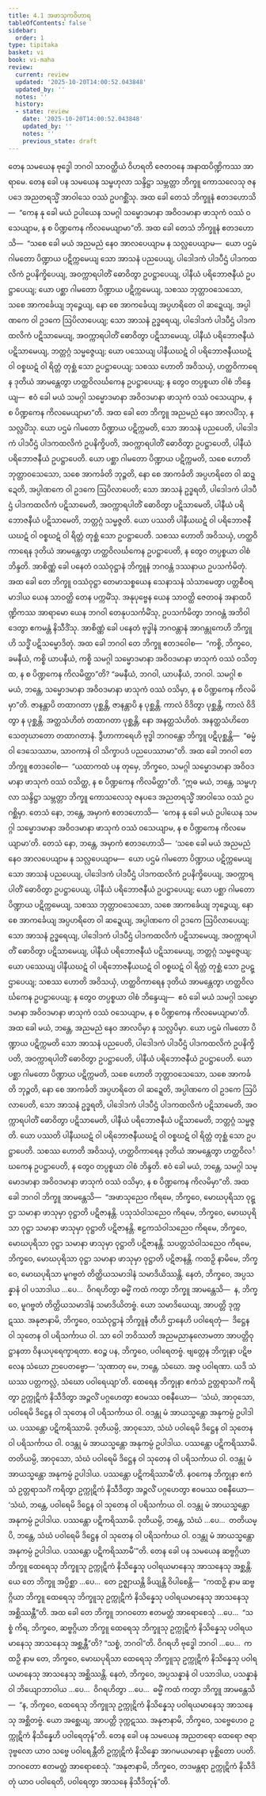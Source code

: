 ```yaml
---
title: 4.1 အဖာသုကဝိဟာရ
tableOfContents: false
sidebar:
  order: 1
type: tipitaka
basket: vi
book: vi-maha
review:
  current: review
  updated: '2025-10-20T14:00:52.043848'
  updated_by: ''
  notes: ''
  history:
  - state: review
    date: '2025-10-20T14:00:52.043848'
    updated_by: ''
    notes: ''
    previous_state: draft
---
```



<DynamicBreadcrumb />


<ReviewStatus review={frontmatter.review} showDetails={true} />

<HypothesisAnnotation frontmatter={frontmatter} />

<Division number="209" book="vi-maha" e="ch" v="3" p="220">

<Paragraph number="953" book="vi-maha">
တေန သမယေန ဗုဒ္ဓေါ ဘဂဝါ သာဝတ္ထိယံ ဝိဟရတိ ဇေတဝနေ အနာထပိဏ္ဍိကဿ အာရာမေ. တေန ခေါ ပန သမယေန သမ္ဗဟုလာ သန္ဒိဋ္ဌာ သမ္ဘတ္တာ ဘိက္ခူ ကောသလေသု ဇနပဒေ အညတရသ္မိံ အာဝါသေ ဝဿံ ဥပဂစ္ဆိံသု. အထ ခေါ တေသံ ဘိက္ခူနံ ဧတဒဟောသိ—  “ကေန နု ခေါ မယံ ဥပါယေန သမဂ္ဂါ သမ္မောဒမာနာ အဝိဝဒမာနာ ဖာသုကံ ဝဿံ ဝသေယျာမ, န စ ပိဏ္ဍကေန ကိလမေယျာမာ”တိ. အထ ခေါ တေသံ ဘိက္ခူနံ ဧတဒဟောသိ—  “သစေ ခေါ မယံ အညမညံ နေဝ အာလပေယျာမ န သလ္လပေယျာမ—  ယော ပဌမံ ဂါမတော ပိဏ္ဍာယ ပဋိက္ကမေယျ သော အာသနံ ပညပေယျ, ပါဒေါဒကံ ပါဒပီဌံ ပါဒကထလိကံ ဥပနိက္ခိပေယျ, အဝက္ကာရပါတိံ ဓောဝိတွာ ဥပဋ္ဌာပေယျ, ပါနီယံ ပရိဘောဇနီယံ ဥပဋ္ဌာပေယျ; ယော ပစ္ဆာ ဂါမတော ပိဏ္ဍာယ ပဋိက္ကမေယျ, သစဿ ဘုတ္တာဝသေသော, သစေ အာကင်္ခေယျ ဘုဉ္ဇေယျ, နော စေ အာကင်္ခေယျ အပ္ပဟရိတေ ဝါ ဆဍ္ဍေယျ, အပ္ပါဏကေ ဝါ ဥဒကေ ဩပိလာပေယျ; သော အာသနံ ဥဒ္ဓရေယျ, ပါဒေါဒကံ ပါဒပီဌံ ပါဒကထလိကံ ပဋိသာမေယျ, အဝက္ကာရပါတိံ ဓောဝိတွာ ပဋိသာမေယျ, ပါနီယံ ပရိဘောဇနီယံ ပဋိသာမေယျ, ဘတ္တဂ္ဂံ သမ္မဇ္ဇေယျ; ယော ပဿေယျ ပါနီယဃဋံ ဝါ ပရိဘောဇနီယဃဋံ ဝါ ဝစ္စဃဋံ ဝါ ရိတ္တံ တုစ္ဆံ သော ဥပဋ္ဌာပေယျ; သစဿ ဟောတိ အဝိသယှံ, ဟတ္ထဝိကာရေန ဒုတိယံ အာမန္တေတွာ ဟတ္ထဝိလင်္ဃကေန ဥပဋ္ဌာပေယျ; န တွေဝ တပ္ပစ္စယာ ဝါစံ ဘိန္ဒေယျ—  ဧဝံ ခေါ မယံ သမဂ္ဂါ သမ္မောဒမာနာ အဝိဝဒမာနာ ဖာသုကံ ဝဿံ ဝသေယျာမ, န စ ပိဏ္ဍကေန ကိလမေယျာမာ”တိ.
</Paragraph>

<Paragraph number="954" book="vi-maha">
အထ ခေါ တေ ဘိက္ခူ အညမညံ နေဝ အာလပိံသု, န သလ္လပိံသု. ယော ပဌမံ ဂါမတော ပိဏ္ဍာယ ပဋိက္ကမတိ, သော အာသနံ ပညပေတိ, ပါဒေါဒကံ ပါဒပီဌံ ပါဒကထလိကံ ဥပနိက္ခိပတိ, အဝက္ကာရပါတိံ ဓောဝိတွာ ဥပဋ္ဌာပေတိ, ပါနီယံ ပရိဘောဇနီယံ ဥပဋ္ဌာပေတိ. ယော ပစ္ဆာ ဂါမတော ပိဏ္ဍာယ ပဋိက္ကမတိ, သစေ ဟောတိ ဘုတ္တာဝသေသော, သစေ အာကင်္ခတိ ဘုဉ္ဇတိ, နော စေ အာကင်္ခတိ အပ္ပဟရိတေ ဝါ ဆဍ္ဍေတိ, အပ္ပါဏကေ ဝါ ဥဒကေ ဩပိလာပေတိ; သော အာသနံ ဥဒ္ဓရတိ, ပါဒေါဒကံ ပါဒပီဌံ ပါဒကထလိကံ ပဋိသာမေတိ, အဝက္ကာရပါတိံ ဓောဝိတွာ ပဋိသာမေတိ, ပါနီယံ ပရိဘောဇနီယံ ပဋိသာမေတိ, ဘတ္တဂ္ဂံ သမ္မဇ္ဇတိ. ယော ပဿတိ ပါနီယဃဋံ ဝါ ပရိဘောဇနီယဃဋံ ဝါ ဝစ္စဃဋံ ဝါ ရိတ္တံ တုစ္ဆံ သော ဥပဋ္ဌာပေတိ. သစဿ ဟောတိ အဝိသယှံ, ဟတ္ထဝိကာရေန ဒုတိယံ အာမန္တေတွာ ဟတ္ထဝိလင်္ဃကေန ဥပဋ္ဌာပေတိ, န တွေဝ တပ္ပစ္စယာ ဝါစံ ဘိန္ဒတိ.
</Paragraph>

<Paragraph number="955" book="vi-maha">
အာစိဏ္ဏံ ခေါ ပနေတံ ဝဿံဝုဋ္ဌာနံ ဘိက္ခူနံ ဘဂဝန္တံ ဒဿနာယ ဥပသင်္ကမိတုံ. အထ ခေါ တေ ဘိက္ခူ ဝဿံဝုဋ္ဌာ တေမာသစ္စယေန သေနာသနံ သံသာမေတွာ ပတ္တစီဝရမာဒါယ ယေန သာဝတ္ထိ တေန ပက္ကမိံသု. အနုပုဗ္ဗေန ယေန သာဝတ္ထိ ဇေတဝနံ အနာထပိဏ္ဍိကဿ အာရာမော ယေန ဘဂဝါ တေနုပသင်္ကမိံသု, ဥပသင်္ကမိတွာ ဘဂဝန္တံ အဘိဝါဒေတွာ ဧကမန္တံ နိသီဒိံသု. အာစိဏ္ဏံ ခေါ ပနေတံ ဗုဒ္ဓါနံ ဘဂဝန္တာနံ အာဂန္တုကေဟိ ဘိက္ခူဟိ သဒ္ဓိံ ပဋိသမ္မောဒိတုံ. အထ ခေါ ဘဂဝါ တေ ဘိက္ခူ ဧတဒဝေါစ—  “ကစ္စိ, ဘိက္ခဝေ, ခမနီယံ, ကစ္စိ ယာပနီယံ, ကစ္စိ သမဂ္ဂါ သမ္မောဒမာနာ အဝိဝဒမာနာ ဖာသုကံ ဝဿံ ဝသိတ္ထ, န စ ပိဏ္ဍကေန ကိလမိတ္ထာ”တိ? “ခမနီယံ, ဘဂဝါ, ယာပနီယံ, ဘဂဝါ. သမဂ္ဂါ စ မယံ, ဘန္တေ, သမ္မောဒမာနာ အဝိဝဒမာနာ ဖာသုကံ ဝဿံ ဝသိမှာ, န စ ပိဏ္ဍကေန ကိလမိမှာ”တိ. ဇာနန္တာပိ တထာဂတာ ပုစ္ဆန္တိ, ဇာနန္တာပိ န ပုစ္ဆန္တိ. ကာလံ ဝိဒိတွာ ပုစ္ဆန္တိ, ကာလံ ဝိဒိတွာ န ပုစ္ဆန္တိ. အတ္ထသံဟိတံ တထာဂတာ ပုစ္ဆန္တိ, နော အနတ္ထသံဟိတံ. အနတ္ထသံဟိတေ သေတုဃာတော တထာဂတာနံ. ဒွီဟာကာရေဟိ ဗုဒ္ဓါ ဘဂဝန္တော ဘိက္ခူ ပဋိပုစ္ဆန္တိ—  “ဓမ္မံ ဝါ ဒေသေဿာမ, သာဝကာနံ ဝါ သိက္ခာပဒံ ပညပေဿာမာ”တိ. အထ ခေါ ဘဂဝါ တေ ဘိက္ခူ ဧတဒဝေါစ—  “ယထာကထံ ပန တုမှေ, ဘိက္ခဝေ, သမဂ္ဂါ သမ္မောဒမာနာ အဝိဝဒမာနာ ဖာသုကံ ဝဿံ ဝသိတ္ထ, န စ ပိဏ္ဍကေန ကိလမိတ္ထာ”တိ.
</Paragraph>

<Paragraph number="956" book="vi-maha">
“ဣဓ မယံ, ဘန္တေ, သမ္ဗဟုလာ သန္ဒိဋ္ဌာ သမ္ဘတ္တာ ဘိက္ခူ ကောသလေသု ဇနပဒေ အညတရသ္မိံ အာဝါသေ ဝဿံ ဥပဂစ္ဆိမှာ. တေသံ နော, ဘန္တေ, အမှာကံ ဧတဒဟောသိ—  ‘ကေန နု ခေါ မယံ ဥပါယေန သမဂ္ဂါ သမ္မောဒမာနာ အဝိဝဒမာနာ ဖာသုကံ ဝဿံ ဝသေယျာမ, န စ ပိဏ္ဍကေန ကိလမေယျာမာ’တိ. တေသံ နော, ဘန္တေ, အမှာကံ ဧတဒဟောသိ—  ‘သစေ ခေါ မယံ အညမညံ နေဝ အာလပေယျာမ န သလ္လပေယျာမ—  ယော ပဌမံ ဂါမတော ပိဏ္ဍာယ ပဋိက္ကမေယျ သော အာသနံ ပညပေယျ, ပါဒေါဒကံ ပါဒပီဌံ ပါဒကထလိကံ ဥပနိက္ခိပေယျ, အဝက္ကာရပါတိံ ဓောဝိတွာ ဥပဋ္ဌာပေယျ, ပါနီယံ ပရိဘောဇနီယံ ဥပဋ္ဌာပေယျ; ယော ပစ္ဆာ ဂါမတော ပိဏ္ဍာယ ပဋိက္ကမေယျ, သစဿ ဘုတ္တာဝသေသော, သစေ အာကင်္ခေယျ ဘုဉ္ဇေယျ, နော စေ အာကင်္ခေယျ အပ္ပဟရိတေ ဝါ ဆဍ္ဍေယျ, အပ္ပါဏကေ ဝါ ဥဒကေ ဩပိလာပေယျ; သော အာသနံ ဥဒ္ဓရေယျ, ပါဒေါဒကံ ပါဒပီဌံ ပါဒကထလိကံ ပဋိသာမေယျ, အဝက္ကာရပါတိံ ဓောဝိတွာ ပဋိသာမေယျ, ပါနီယံ ပရိဘောဇနီယံ ပဋိသာမေယျ, ဘတ္တဂ္ဂံ သမ္မဇ္ဇေယျ; ယော ပဿေယျ ပါနီယဃဋံ ဝါ ပရိဘောဇနီယဃဋံ ဝါ ဝစ္စဃဋံ ဝါ ရိတ္တံ တုစ္ဆံ သော ဥပဋ္ဌာပေယျ; သစဿ ဟောတိ အဝိသယှံ, ဟတ္ထဝိကာရေန ဒုတိယံ အာမန္တေတွာ ဟတ္ထဝိလင်္ဃကေန ဥပဋ္ဌာပေယျ; န တွေဝ တပ္ပစ္စယာ ဝါစံ ဘိန္ဒေယျ—  ဧဝံ ခေါ မယံ သမဂ္ဂါ သမ္မောဒမာနာ အဝိဝဒမာနာ ဖာသုကံ ဝဿံ ဝသေယျာမ, န စ ပိဏ္ဍကေန ကိလမေယျာမာ’တိ. အထ ခေါ မယံ, ဘန္တေ, အညမညံ နေဝ အာလပိမှာ န သလ္လပိမှာ. ယော ပဌမံ ဂါမတော ပိဏ္ဍာယ ပဋိက္ကမတိ သော အာသနံ ပညပေတိ, ပါဒေါဒကံ ပါဒပီဌံ ပါဒကထလိကံ ဥပနိက္ခိပတိ, အဝက္ကာရပါတိံ ဓောဝိတွာ ဥပဋ္ဌာပေတိ, ပါနီယံ ပရိဘောဇနီယံ ဥပဋ္ဌာပေတိ. ယော ပစ္ဆာ ဂါမတော ပိဏ္ဍာယ ပဋိက္ကမတိ, သစေ ဟောတိ ဘုတ္တာဝသေသော, သစေ အာကင်္ခတိ ဘုဉ္ဇတိ, နော စေ အာကင်္ခတိ အပ္ပဟရိတေ ဝါ ဆဍ္ဍေတိ, အပ္ပါဏကေ ဝါ ဥဒကေ ဩပိလာပေတိ, သော အာသနံ ဥဒ္ဓရတိ, ပါဒေါဒကံ ပါဒပီဌံ ပါဒကထလိကံ ပဋိသာမေတိ, အဝက္ကာရပါတိံ ဓောဝိတွာ ပဋိသာမေတိ, ပါနီယံ ပရိဘောဇနီယံ ပဋိသာမေတိ, ဘတ္တဂ္ဂံ သမ္မဇ္ဇတိ. ယော ပဿတိ ပါနီယဃဋံ ဝါ ပရိဘောဇနီယဃဋံ ဝါ ဝစ္စဃဋံ ဝါ ရိတ္တံ တုစ္ဆံ သော ဥပဋ္ဌာပေတိ. သစဿ ဟောတိ အဝိသယှံ, ဟတ္ထဝိကာရေန ဒုတိယံ အာမန္တေတွာ ဟတ္ထဝိလင်္ဃကေန ဥပဋ္ဌာပေတိ, န တွေဝ တပ္ပစ္စယာ ဝါစံ ဘိန္ဒတိ. ဧဝံ ခေါ မယံ, ဘန္တေ, သမဂ္ဂါ သမ္မောဒမာနာ အဝိဝဒမာနာ ဖာသုကံ ဝဿံ ဝသိမှာ, န စ ပိဏ္ဍကေန ကိလမိမှာ”တိ.
</Paragraph>

<Paragraph number="957" book="vi-maha">
အထ ခေါ ဘဂဝါ ဘိက္ခူ အာမန္တေသိ—  “အဖာသုညေဝ ကိရမေ, ဘိက္ခဝေ, မောဃပုရိသာ ဝုဋ္ဌာ သမာနာ ဖာသုမှာ ဝုဋ္ဌာတိ ပဋိဇာနန္တိ. ပသုသံဝါသညေဝ ကိရမေ, ဘိက္ခဝေ, မောဃပုရိသာ ဝုဋ္ဌာ သမာနာ ဖာသုမှာ ဝုဋ္ဌာတိ ပဋိဇာနန္တိ. ဧဠကသံဝါသညေဝ ကိရမေ, ဘိက္ခဝေ, မောဃပုရိသာ ဝုဋ္ဌာ သမာနာ ဖာသုမှာ ဝုဋ္ဌာတိ ပဋိဇာနန္တိ. သပတ္တသံဝါသညေဝ ကိရမေ, ဘိက္ခဝေ, မောဃပုရိသာ ဝုဋ္ဌာ သမာနာ ဖာသုမှာ ဝုဋ္ဌာတိ ပဋိဇာနန္တိ. ကထဉှိ နာမိမေ, ဘိက္ခဝေ, မောဃပုရိသာ မူဂဗ္ဗတံ တိတ္ထိယသမာဒါနံ သမာဒိယိဿန္တိ. နေတံ, ဘိက္ခဝေ, အပ္ပသန္နာနံ ဝါ ပသာဒါယ …ပေ…  ဝိဂရဟိတွာ ဓမ္မိံ ကထံ ကတွာ ဘိက္ခူ အာမန္တေသိ—  န, ဘိက္ခဝေ, မူဂဗ္ဗတံ တိတ္ထိယသမာဒါနံ သမာဒိယိတဗ္ဗံ. ယော သမာဒိယေယျ, အာပတ္တိ ဒုက္ကဋဿ. အနုဇာနာမိ, ဘိက္ခဝေ, ဝဿံဝုဋ္ဌာနံ ဘိက္ခူနံ တီဟိ ဌာနေဟိ ပဝါရေတုံ—  ဒိဋ္ဌေန ဝါ သုတေန ဝါ ပရိသင်္ကာယ ဝါ. သာ ဝေါ ဘဝိဿတိ အညမညာနုလောမတာ အာပတ္တိဝုဋ္ဌာနတာ ဝိနယပုရေက္ခာရတာ. ဧဝဉ္စ ပန, ဘိက္ခဝေ, ပဝါရေတဗ္ဗံ. ဗျတ္တေန ဘိက္ခုနာ ပဋိဗလေန သံဃော ဉာပေတဗ္ဗော—
</Paragraph>

</Division>
<Division number="210" book="vi-maha" e="ch" v="3" p="223">

<Paragraph number="958" book="vi-maha">
‘သုဏာတု မေ, ဘန္တေ, သံဃော. အဇ္ဇ ပဝါရဏာ. ယဒိ သံဃဿ ပတ္တကလ္လံ, သံဃော ပဝါရေယျာ’တိ.
</Paragraph>

<Paragraph number="959" book="vi-maha">
ထေရေန ဘိက္ခုနာ ဧကံသံ ဥတ္တရာသင်္ဂံ ကရိတွာ ဥက္ကုဋိကံ နိသီဒိတွာ အဉ္ဇလိံ ပဂ္ဂဟေတွာ ဧဝမဿ ဝစနီယော—  ‘သံဃံ, အာဝုသော, ပဝါရေမိ ဒိဋ္ဌေန ဝါ သုတေန ဝါ ပရိသင်္ကာယ ဝါ. ဝဒန္တု မံ အာယသ္မန္တော အနုကမ္ပံ ဥပါဒါယ. ပဿန္တော ပဋိကရိဿာမိ. ဒုတိယမ္ပိ, အာဝုသော, သံဃံ ပဝါရေမိ ဒိဋ္ဌေန ဝါ သုတေန ဝါ ပရိသင်္ကာယ ဝါ. ဝဒန္တု မံ အာယသ္မန္တော အနုကမ္ပံ ဥပါဒါယ. ပဿန္တော ပဋိကရိဿာမိ. တတိယမ္ပိ, အာဝုသော, သံဃံ ပဝါရေမိ ဒိဋ္ဌေန ဝါ သုတေန ဝါ ပရိသင်္ကာယ ဝါ. ဝဒန္တု မံ အာယသ္မန္တော အနုကမ္ပံ ဥပါဒါယ. ပဿန္တော ပဋိကရိဿာမီ’တိ.
</Paragraph>

<Paragraph number="960" book="vi-maha">
နဝကေန ဘိက္ခုနာ ဧကံသံ ဥတ္တရာသင်္ဂံ ကရိတွာ ဥက္ကုဋိကံ နိသီဒိတွာ အဉ္ဇလိံ ပဂ္ဂဟေတွာ ဧဝမဿ ဝစနီယော—  ‘သံဃံ, ဘန္တေ, ပဝါရေမိ ဒိဋ္ဌေန ဝါ သုတေန ဝါ ပရိသင်္ကာယ ဝါ. ဝဒန္တု မံ အာယသ္မန္တော အနုကမ္ပံ ဥပါဒါယ. ပဿန္တော ပဋိကရိဿာမိ. ဒုတိယမ္ပိ, ဘန္တေ, သံဃံ …ပေ…  တတိယမ္ပိ, ဘန္တေ, သံဃံ ပဝါရေမိ ဒိဋ္ဌေန ဝါ သုတေန ဝါ ပရိသင်္ကာယ ဝါ. ဝဒန္တု မံ အာယသ္မန္တော အနုကမ္ပံ ဥပါဒါယ. ပဿန္တော ပဋိကရိဿာမီ’”တိ.
</Paragraph>

</Division>
<Division number="211" book="vi-maha" e="ch" v="3" p="223">

<Paragraph number="961" book="vi-maha">
တေန ခေါ ပန သမယေန ဆဗ္ဗဂ္ဂိယာ ဘိက္ခူ ထေရေသု ဘိက္ခူသု ဥက္ကုဋိကံ နိသိန္နေသု ပဝါရယမာနေသု အာသနေသု အစ္ဆန္တိ. ယေ တေ ဘိက္ခူ အပ္ပိစ္ဆာ …ပေ…  တေ ဥဇ္ဈာယန္တိ ခိယျန္တိ ဝိပါစေန္တိ—  “ကထဉှိ နာမ ဆဗ္ဗဂ္ဂိယာ ဘိက္ခူ ထေရေသု ဘိက္ခူသု ဥက္ကုဋိကံ နိသိန္နေသု ပဝါရယမာနေသု အာသနေသု အစ္ဆိဿန္တီ”တိ. အထ ခေါ တေ ဘိက္ခူ ဘဂဝတော ဧတမတ္ထံ အာရောစေသုံ …ပေ…  “သစ္စံ ကိရ, ဘိက္ခဝေ, ဆဗ္ဗဂ္ဂိယာ ဘိက္ခူ ထေရေသု ဘိက္ခူသု ဥက္ကုဋိကံ နိသိန္နေသု ပဝါရယမာနေသု အာသနေသု အစ္ဆန္တီ”တိ? “သစ္စံ, ဘဂဝါ”တိ. ဝိဂရဟိ ဗုဒ္ဓေါ ဘဂဝါ …ပေ…  ကထဉှိ နာမ တေ, ဘိက္ခဝေ, မောဃပုရိသာ ထေရေသု ဘိက္ခူသု ဥက္ကုဋိကံ နိသိန္နေသု ပဝါရယမာနေသု အာသနေသု အစ္ဆိဿန္တိ. နေတံ, ဘိက္ခဝေ, အပ္ပသန္နာနံ ဝါ ပသာဒါယ, ပသန္နာနံ ဝါ ဘိယျောဘာဝါယ …ပေ…  ဝိဂရဟိတွာ …ပေ…  ဓမ္မိံ ကထံ ကတွာ ဘိက္ခူ အာမန္တေသိ—  “န, ဘိက္ခဝေ, ထေရေသု ဘိက္ခူသု ဥက္ကုဋိကံ နိသိန္နေသု ပဝါရယမာနေသု အာသနေသု အစ္ဆိတဗ္ဗံ. ယော အစ္ဆေယျ, အာပတ္တိ ဒုက္ကဋဿ. အနုဇာနာမိ, ဘိက္ခဝေ, သဗ္ဗေဟေဝ ဥက္ကုဋိကံ နိသိန္နေဟိ ပဝါရေတုန်”တိ.
</Paragraph>

<Paragraph number="962" book="vi-maha">
တေန ခေါ ပန သမယေန အညတရော ထေရော ဇရာဒုဗ္ဗလော ယာဝ သဗ္ဗေ ပဝါရေန္တီတိ ဥက္ကုဋိကံ နိသိန္နော အာဂမယမာနော မုစ္ဆိတော ပပတိ. ဘဂဝတော ဧတမတ္ထံ အာရောစေသုံ. “အနုဇာနာမိ, ဘိက္ခဝေ, တဒမန္တရာ ဥက္ကုဋိကံ နိသီဒိတုံ ယာဝ ပဝါရေတိ, ပဝါရေတွာ အာသနေ နိသီဒိတုန်”တိ.
</Paragraph>
</Division>